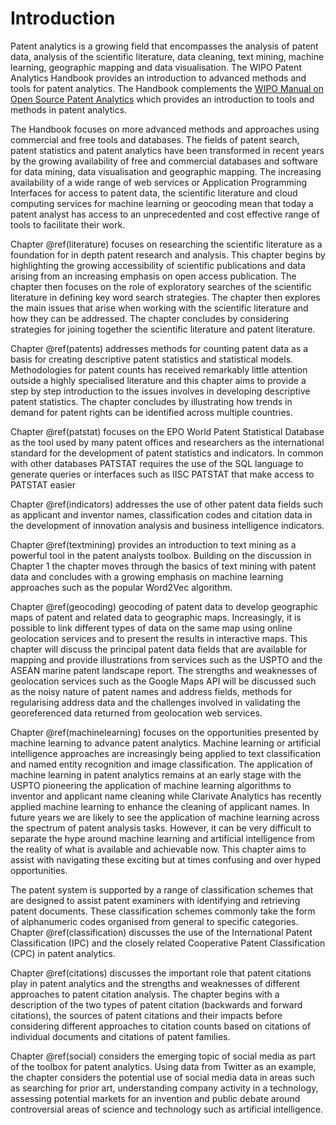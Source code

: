 # Introduction

Patent analytics is a growing field that encompasses the analysis of patent data, analysis of the scientific literature, data cleaning, text mining, machine learning, geographic mapping and data visualisation. The WIPO Patent Analytics Handbook provides an introduction to advanced methods and tools for patent analytics. The Handbook complements the [WIPO Manual on Open Source Patent Analytics](https://wipo-analytics.github.io/index.html) which provides an introduction to tools and methods in patent analytics. 

The Handbook focuses on more advanced methods and approaches using commercial and free tools and databases. The fields of patent search, patent statistics and patent analytics have been transformed in recent years by the growing availability of free and commercial databases and software for data mining, data visualisation and geographic mapping. The increasing availability of a wide range of web services or Application Programming Interfaces for access to patent data, the scientific literature and cloud computing services for machine learning or geocoding mean that today a patent analyst has access to an unprecedented and cost effective range of tools to facilitate their work. 

Chapter \@ref(literature) focuses on researching the scientific literature as a foundation for in depth patent research and analysis. This chapter begins by highlighting the growing accessibility of scientific publications and data arising from an increasing emphasis on open access publication. The chapter then focuses on the role of exploratory searches of the scientific literature in defining key word search strategies. The chapter then explores the main issues that arise when working with the scientific literature and how they can be addressed. The chapter concludes by considering strategies for joining together the scientific literature and patent literature. 

Chapter \@ref(patents) addresses methods for counting patent data as a basis for creating descriptive patent statistics and statistical models. Methodologies for patent counts has received remarkably little attention outside a highly specialised literature and this chapter aims to provide a step by step introduction to the issues involves in developing descriptive patent statistics. The chapter concludes by illustrating how trends in demand for patent rights can be identified across multiple countries. 

Chapter \@ref(patstat) focuses on the EPO World Patent Statistical Database as the tool used by many patent offices and researchers as the international standard for the development of patent statistics and indicators. In common with other databases PATSTAT requires the use of the SQL language to generate queries or interfaces such as IISC PATSTAT that make access to PATSTAT easier

Chapter \@ref(indicators) addresses the use of other patent data fields such as applicant and inventor names, classification codes and citation data in the development of innovation analysis and business intelligence indicators.

Chapter \@ref(textmining) provides an introduction to text mining as a powerful tool in the patent analysts toolbox. Building on the discussion in Chapter 1 the chapter moves through the basics of text mining with patent data and concludes with a growing emphasis on machine learning approaches such as the popular Word2Vec algorithm.

Chapter \@ref(geocoding) geocoding of patent data to develop geographic maps of patent and related data to geographic maps. Increasingly, it is possible to link different types of data on the same map using online geolocation services and to present the results in interactive maps. This chapter will discuss the principal patent data fields that are available for mapping and provide illustrations from services such as the USPTO and the ASEAN marine patent landscape report. The strengths and weaknesses of geolocation services such as the Google Maps API will be discussed such as the noisy nature of patent names and address fields, methods for regularising address data and the challenges involved in validating the georeferenced data returned from geolocation web services.

Chapter \@ref(machinelearning) focuses on the opportunities presented by machine learning to advance patent analytics. Machine learning or artificial intelligence approaches are increasingly being applied to text classification and named entity recognition and image classification. The application of machine learning in patent analytics remains at an early stage with the USPTO pioneering the application of machine learning algorithms to inventor and applicant name cleaning while Clarivate Analytics has recently applied machine learning to enhance the cleaning of applicant names. In future years we are likely to see the application of machine learning across the spectrum of patent analysis tasks. However, it can be very difficult to separate the hype around machine learning and artificial intelligence from the reality of what is available and achievable now. This chapter aims to assist with navigating these exciting but at times confusing and over hyped opportunities. 

The patent system is supported by a range of classification schemes that are designed to assist patent examiners with identifying and retrieving patent documents. These classification schemes commonly take the form of alphanumeric codes organised from general to specific categories. Chapter \@ref(classification) discusses the use of the International Patent Classification (IPC) and the closely related Cooperative Patent Classification (CPC) in patent analytics.

Chapter \@ref(citations) discusses the important role that patent citations play in patent analytics and the strengths and weaknesses of different approaches to patent citation analysis. The chapter begins with a description of the two types of patent citation (backwards and forward citations), the sources of patent citations and their impacts before considering different approaches to citation counts based on citations of individual documents and citations of patent families. 

Chapter \@ref(social) considers the emerging topic of social media as part of the toolbox for patent analytics. Using data from Twitter as an example, the chapter considers the potential use of social media data in areas such as searching for prior art, understanding company activity in a technology, assessing potential markets for an invention and public debate around controversial areas of science and technology such as artificial intelligence. 
